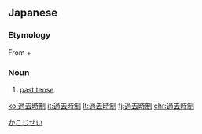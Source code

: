 ==Japanese==
{{ja-kanjitab|か|こ|じ|せい|yomi=on}}

===Etymology===
From {{ja-r|過去|かこ|gloss=[[past]]}} + {{ja-r|時制|じせい|gloss=[[tense]]}}

===Noun===
{{ja-noun|かこ じせい}}

# {{lb|ja|grammar|sort=かこじせい}} [[past tense]]

[[Category:ja:Tenses|かこじせい]]

[[ko:過去時制]]
[[it:過去時制]]
[[lt:過去時制]]
[[fj:過去時制]]
[[chr:過去時制]]